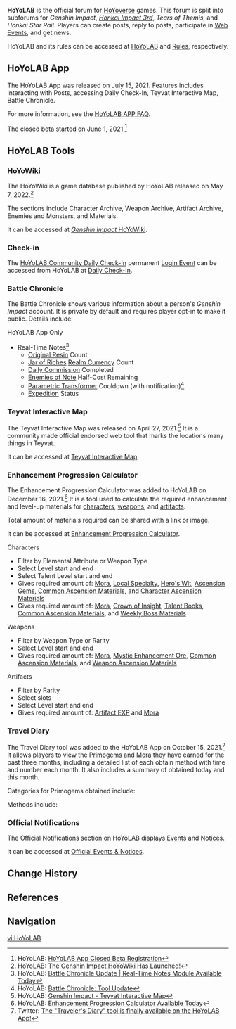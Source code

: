 {{Terminology Infobox
|image        = HoYoLAB.png
|type         = HoYoverse
}}
'''HoYoLAB''' is the official forum for [[HoYoverse]] games. This forum is split into subforums for ''Genshin Impact'', [[w:c:honkaiimpact3:Main Page|''Honkai Impact 3rd'']], ''Tears of Themis'', and ''Honkai Star Rail''. Players can create posts, reply to posts, participate in [[Web Events]], and get news.

HoYoLAB and its rules can be accessed at [https://hoyolab.com/ HoYoLAB] and [https://www.hoyolab.com/article/928383 Rules], respectively.

==HoYoLAB App==
The HoYoLAB App was released on July 15, 2021. Features includes interacting with Posts, accessing Daily Check-In, Teyvat Interactive Map, Battle Chronicle.

For more information, see the [https://www.hoyolab.com/article/555827 HoYoLAB APP FAQ].

The closed beta started on June 1, 2021.<ref>HoYoLAB: [https://www.hoyolab.com/article/375070 HoYoLAB App Closed Beta Registration]</ref>

==HoYoLAB Tools==
===HoYoWiki===
The HoYoWiki is a game database published by HoYoLAB released on May 7, 2022.<ref>HoYoLAB: [https://www.hoyolab.com/article/4626755 The Genshin Impact HoYoWiki Has Launched!]</ref>

The sections include Character Archive, Weapon Archive, Artifact Archive, Enemies and Monsters, and Materials.

It can be accessed at [https://wiki.hoyolab.com/pc/genshin/aggregate/character ''Genshin Impact'' HoYoWiki].

===Check-in===
The [[HoYoLAB Community Daily Check-In]] permanent [[Login Event]] can be accessed from HoYoLAB at [https://act.hoyolab.com/ys/event/signin-sea-v3/index.html?act_id=e202102251931481 Daily Check-In].

===Battle Chronicle===
The Battle Chronicle shows various information about a person's ''Genshin Impact'' account. It is private by default and requires player opt-in to make it public. Details include:
{{Column|2|
* Nickname
* Server
* [[Adventure Rank]]
* Number of:
** Days Active
** [[Achievements]] Completed
** [[Oculi]] Obtained (separated by type)
** [[Characters]] Owned
** [[Teleport Waypoints|Waypoints]] and [[Domains]] Unlocked
** [[Chests]] Opened (separated by type)
* [[Spiral Abyss]] Progress (deepest floor and chamber)
* [[Characters]] (level, friendship, constellations)
** Up to 8 characters can be shown on the default homepage<ref>HoYoLAB: [https://www.hoyolab.com/article/2002956 Battle Chronicle Update]</ref>
** [[Weapon]] (level and refinement)
** [[Artifacts]] (level, rarity, no affixes)
* World Exploration (separated by region and Dragonspine)
* [[Serenitea Pot]] (Trust Rank, Highest Adeptal Energy, Total Furnishings Obtained, Visitor History)
* Spiral Abyss Overview for Current and Previous Lunar Phase
** Challenge Summary (Deepest Descent, Battles Fought, Total Stars, most played characters, characters with Most Defeats, Strongest Single Strike, Most Damage Taken, Elemental Bursts Unleashed, and Elemental Skills Cast)
** Teams used and Stars earned for each Chamber
* Event Record
** [[Hyakunin Ikki/2021-09-02|Hyakunin Ikki V2.1]]
** [[Labyrinth Warriors]]
** [[Energy Amplifier Fruition]]
** [[A Study in Potions]]
** [[Hyakunin Ikki/2022-03-18|Hyakunin Ikki V2.5]]
** [[Vibro-Crystal Research]]
** [[Perilous Trail/Event|Perilous Trail]]
}}
; HoYoLAB App Only
* Real-Time Notes<ref>HoYoLAB: [https://www.hoyolab.com/article/1265396 Battle Chronicle Update | Real-Time Notes Module Available Today]</ref>
** [[Original Resin]] Count
** [[Jar of Riches]] [[Realm Currency]] Count
** [[Daily Commission]] Completed
** [[Enemies of Note]] Half-Cost Remaining
** [[Parametric Transformer]] Cooldown (with notification)<ref>HoYoLAB: [https://www.hoyolab.com/article/5061708 Battle Chronicle: Tool Update]</ref>
** [[Expedition]] Status

===Teyvat Interactive Map===
The Teyvat Interactive Map was released on April 27, 2021.<ref>HoYoLAB: [https://www.hoyolab.com/article/326843 Genshin Impact - Teyvat Interactive Map]</ref> It is a community made official endorsed web tool that marks the locations many things in Teyvat.

It can be accessed at [https://webstatic-sea.mihoyo.com/app/ys-map-sea/index.html Teyvat Interactive Map].

===Enhancement Progression Calculator===
The Enhancement Progression Calculator was added to HoYoLAB on December 16, 2021.<ref>HoYoLAB: [https://www.hoyolab.com/article/1664243 Enhancement Progression Calculator Available Today]</ref> It is a tool used to calculate the required enhancement and level-up materials for [[characters]], [[weapons]], and [[artifacts]].

Total amount of materials required can be shared with a link or image.

It can be accessed at [https://webstatic-sea.mihoyo.com/ys/event/calculator-sea/index.html Enhancement Progression Calculator].

; Characters
* Filter by Elemental Attribute or Weapon Type
* Select Level start and end
* Select Talent Level start and end
* Gives required amount of: [[Mora]], [[Local Specialty]], [[Hero's Wit]], [[Ascension Gems]], [[Common Ascension Materials]], and [[Character Ascension Materials]]
* Gives required amount of: [[Mora]], [[Crown of Insight]], [[Talent Books]], [[Common Ascension Materials]], and [[Weekly Boss Materials]]

; Weapons
* Filter by Weapon Type or Rarity
* Select Level start and end
* Gives required amount of: [[Mora]], [[Mystic Enhancement Ore]], [[Common Ascension Materials]], and [[Weapon Ascension Materials]]

; Artifacts
* Filter by Rarity
* Select slots
* Select Level start and end
* Gives required amount of: [[Artifact EXP]] and [[Mora]]

===Travel Diary===
The Travel Diary tool was added to the HoYoLAB App on October 15, 2021.<ref>Twitter: [https://twitter.com/GenshinImpact/status/1448868737604542468 The "Traveler's Diary" tool is finally available on the HoYoLAB App!]</ref> It allows players to view the [[Primogem]]s and [[Mora]] they have earned for the past three months, including a detailed list of each obtain method with time and number each month. It also includes a summary of obtained today and this month.

Categories for Primogems obtained include:
{{Column|2|
* Adventure
* Daily Activity
* Events
* Mail
* Spiral Abyss
* Quests
* Other
}}

Methods include:
{{Column|2|
* Achievement Rewards
* Daily Commission Rewards
* Domain Clear Reward
* Event Rewards
* Expedition Reward
* In-Game Mail Rewards
* Quests
* Random Event Reward
* Reputation Level Reward
* Reward for Defeating the BOSS
* Reward from Defeating Monsters
* Spiral Abyss Rewards
* Statue of The Seven Level Up Rewards
* Teleport Waypoint Unlock Rewards
* Treasure Chest Rewards
* Tutorial Rewards
* Other
}}

===Official Notifications===
The Official Notifications section on HoYoLAB displays [[Events]] and [[Notices]].

It can be accessed at [https://www.hoyolab.com/official/2/events Official Events & Notices].

==Change History==
{{Change History}}

==References==
{{Reflist|2}}

==Navigation==
{{Community Navbox}}

[[vi:HoYoLAB]]